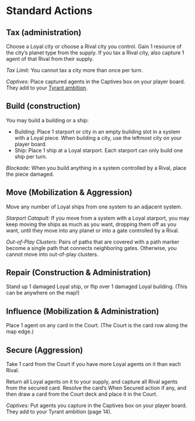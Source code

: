 # Standard Actions
## Tax (administration)
Choose a Loyal city or choose a Rival city you control.
Gain 1 resource of the city’s planet type from the supply.
If you tax a Rival city, also capture 1 agent of that Rival from
their supply.

_Tax Limit:_ You cannot tax a city more than once per turn.

_Captives:_ Place captured agents in the Captives box on your
player board. They add to your [Tyrant ambition](contribute).

## Build (construction)
You may build a building or a ship:
- Building: Place 1 starport or city in an empty building slot in a system with a Loyal piece. When building a city, use the leftmost city on your player board.
- Ship: Place 1 ship at a Loyal starport. Each starport can only build one ship per turn.

_Blockade:_ When you build anything in a system controlled
by a Rival, place the piece damaged.

## Move (Mobilization & Aggression)
Move any number of Loyal ships from one system to an
adjacent system.

_Starport Catapult:_ If you move from a system with a Loyal
starport, you may keep moving the ships as much as you
want, dropping them off as you want, until they move into
any planet or into a gate controlled by a Rival.

_Out-of-Play Clusters:_ Pairs of paths that are covered with a
path marker become a single path that connects neighboring
gates. Otherwise, you cannot move into out-of-play clusters.

## Repair (Construction & Administration)
Stand up 1 damaged Loyal ship, or flip over 1 damaged
Loyal building. (This can be anywhere on the map!)

## Influence (Mobilization & Administration)
Place 1 agent on any card in the Court. (The Court is the card
row along the map edge.)

## Secure (Aggression)
Take 1 card from the Court if you have more Loyal agents on it
than each Rival.

Return all Loyal agents on it to your supply, and capture all Rival agents from the secured card.
Resolve the card’s When Secured action if any, and then
draw a card from the Court deck and place it in the Court.

_Captives:_ Put agents you capture in the Captives box on your
player board. They add to your Tyrant ambition (page 14).